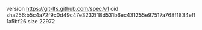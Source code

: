 version https://git-lfs.github.com/spec/v1
oid sha256:b5c4a72f9c0d49c47e3232f18d531b6ec431255e97517a768f1834eff1a5bf26
size 22972
